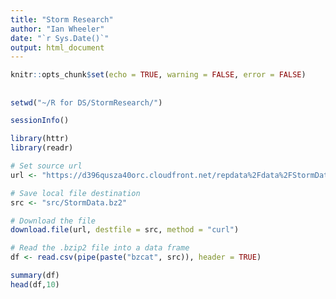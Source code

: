 ```yaml
---
title: "Storm Research"
author: "Ian Wheeler"
date: "`r Sys.Date()`"
output: html_document
---
```


```r
knitr::opts_chunk$set(echo = TRUE, warning = FALSE, error = FALSE)
```

## 

```r
setwd("~/R for DS/StormResearch/")

sessionInfo()

library(httr)
library(readr)

# Set source url
url <- "https://d396qusza40orc.cloudfront.net/repdata%2Fdata%2FStormData.csv.bz2"

# Save local file destination
src <- "src/StormData.bz2"

# Download the file
download.file(url, destfile = src, method = "curl")

# Read the .bzip2 file into a data frame
df <- read.csv(pipe(paste("bzcat", src)), header = TRUE)

```

```r

summary(df)
head(df,10)

```

